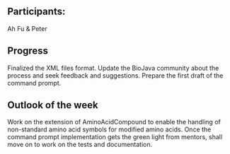 ==Participants:==

Ah Fu & Peter

== Progress ==

Finalized the XML files format.
Update the BioJava community about the process and seek feedback and suggestions.
Prepare the first draft of the command prompt.

== Outlook of the week ==

Work on the extension of AminoAcidCompound to enable the handling of non-standard amino acid symbols for modified amino acids.
Once the command prompt implementation gets the green light from mentors, shall move on to work on the tests and documentation.